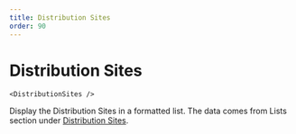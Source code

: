 ```yaml
---
title: Distribution Sites
order: 90
---
```

# Distribution Sites

```
<DistributionSites />
```
Display the Distribution Sites in a formatted list. The data comes from Lists section under [Distribution Sites](/gently-hugged/contents/lists/distribution-sites/).
